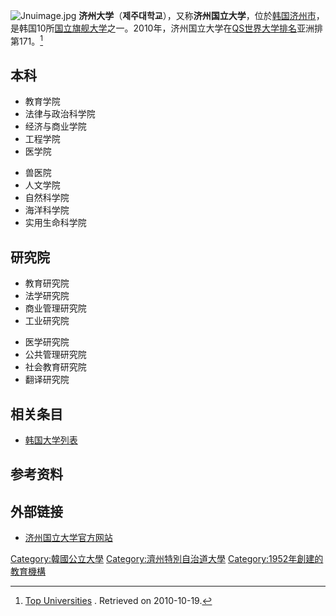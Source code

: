 {{Infobox_University
|name            = 济州国立大学
|native_name     = 제주대학교
|latin_name      =
|image           = [[File:JNU2_logo.jpg|200px]]
|motto           = Truth, Justice, Creativity
                     (진리 - 정의 - 창조)
|established     = 1952年
|type            = 国立
|endowment       =
|staff           = 345
|faculty         = 1,402
|president       = 
|provost         =
|principal       = 
|rector          =
|chancellor      =
|vice_chancellor =
|dean            =
|head_label      =
|head            =
|students        =
|undergrad       = 15,898 (2010年)
|postgrad        = 2,364 (2010年)
|doctoral        = 
|city            =[[济州市|济州市]]
|state           =
|country         =[[韩国|韩国]]
|campus          = 
|free_label      =
|free            =
|colors          =
|colours         =
|mascot          = [[鹿|鹿]]
|nickname        =
|affiliations    =
|website         = http://www.jejunu.ac.kr/
|logo            = 
}}
{{Infobox Korean name
|hangul=제주대학교
|hanja=濟州大學校
|rr=Jeju Daehakgyo
|mr=Jeju Taehakkyo}}
[[File:Jnuimage.jpg|thumb]]
'''济州大学'''（'''제주대학교'''），又称'''济州国立大学'''，位於[[韩国|韩国]][[济州市|济州市]]，是韩国10所[[韩国国立旗舰大学|国立旗舰大学]]之一。2010年，济州国立大学在[[QS世界大学排名|QS世界大学排名]]亚洲排第171。<ref>[http://www.topuniversities.com/university-rankings/asian-university-rankings/2010?page=3  Top Universities] {{Wayback|url=http://www.topuniversities.com/university-rankings/asian-university-rankings/2010?page=3 |date=20111219073116 }}. Retrieved on 2010-10-19.</ref>

==本科==	
{{col-begin}}{{col-break}}
*教育学院
*法律与政治科学院 {{spaces|10}}
*经济与商业学院 
*工程学院
*医学院
{{col-break}}
*兽医院
*人文学院 
*自然科学院
*海洋科学院
*实用生命科学院
{{col-end}}

==研究院==
{{col-begin}}{{col-break}}
*教育研究院
*法学研究院
*商业管理研究院
*工业研究院
{{col-break}}
*医学研究院
*公共管理研究院{{spaces|10}}
*社会教育研究院
*翻译研究院 
{{col-end}}

==相关条目==
*[[韩国大学列表|韩国大学列表]]

==参考资料==
{{reflist}}

==外部链接==
*[https://web.archive.org/web/20111031021435/http://www.jejunu.ac.kr/ 济州国立大学官方网站]

{{大韓民國醫學專門大學院}}
{{韓國國立旗艦大學}}
{{DEFAULTSORT:Jeju}}

[[Category:韓國公立大學|Category:韓國公立大學]]
[[Category:濟州特別自治道大學|Category:濟州特別自治道大學]]
[[Category:1952年創建的教育機構|Category:1952年創建的教育機構]]